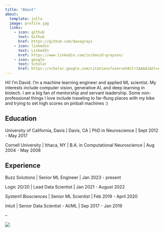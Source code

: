 ```yaml
---
title: "About"
about:
  template: jolla
  image: profile.jpg
  links:
    - icon: github
      text: Github
      href: https://github.com/davegrays
    - icon: linkedin
      text: LinkedIn
      href: https://www.linkedin.com/in/david-grayson/
    - icon: google
      text: Scholar
      href: https://scholar.google.com/citations?user=oh8zlrIAAAAJ&hl=en
---
```


Hi! I'm David. I'm a machine learning engineer and applied ML scientist. My interests include computer vision, generative AI, and deep learning in biotech. I am a big fan of mentorship and servant leadership. Some non-professional things I love include traveling to far-flung places with my bike and trying to set high scores on pinball machines :)

## Education

University of California, Davis | Davis, CA | PhD in Neuroscience | Sept 2012 - May 2017

Cornell University | Ithaca, NY | B.A. in Computational Neuroscience | Aug 2004 - May 2008

## Experience

Buzz Solutions | Senior ML Engineer | Jan 2023 - present

Logic 20/20 | Lead Data Scientist | Jan 2021 - August 2022

System1 Biosciences | Senior ML Scientist | Feb 2019 - April 2020

Intuit | Senior Data Scientist - AI/ML | Sep 2017 - Jan 2019

--

![](email.png)